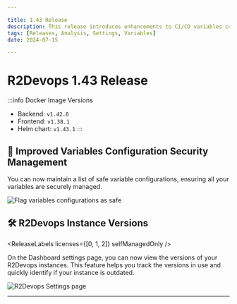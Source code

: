 ```yaml
---

title: 1.43 Release  
description: This release introduces enhancements to CI/CD variables controls and R2Devops instance version information.  
tags: [Releases, Analysis, Settings, Variables]  
date: 2024-07-15  

---
```


# R2Devops 1.43 Release


:::info Docker Image Versions
- Backend: `v1.42.0`
- Frontend: `v1.38.1`
- Helm chart: `v1.43.1`
:::

<!-- truncate -->

## 🔧 Improved Variables Configuration Security Management

<ReleaseLabels licenses={[2]} selfManagedOnly />

You can now maintain a list of safe variable configurations, ensuring all your variables are securely managed.

![Flag variables configurations as safe](./flag_variables_conf.gif)

## 🛠️ R2Devops Instance Versions 

<ReleaseLabels licenses={[0, 1, 2]} selfManagedOnly />

On the Dashboard settings page, you can now view the versions of your R2Devops instances. This feature helps you track the versions in use and quickly identify if your instance is outdated.

![R2Devops Settings page](./r2_instance_outdated.png)

-----

<ReleaseBottomButton />